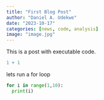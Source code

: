 ```yaml
---
title: "First Blog Post"
author: "Daniel A. Udekwe"
date: "2023-10-17"
categories: [news, code, analysis]
image: "image.jpg"
---
```


This is a post with executable code.

```r
1 + 1
```

lets run a for loop

```python
for i in range(1,10):
  print(i)

```

